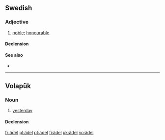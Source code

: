 {{also|adel|Adel}}
==Swedish==

===Adjective===
{{head|sv|adjective}}

# [[noble]]; [[honourable]]

====Declension====
{{sv-adj-reg|3=ädl}}

====See also====
* {{l|sv|adel}}

----

==Volapük==

===Noun===
{{vo-noun}}

# [[yesterday]]

====Declension====
{{vo-decl-noun}}

[[fr:ädel]]
[[pl:ädel]]
[[pt:ädel]]
[[fi:ädel]]
[[uk:ädel]]
[[vo:ädel]]
